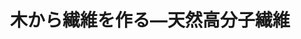﻿---
title: "木から繊維を作る―天然高分子繊維"
category: "物質理工学院"
vol: 21
interviewee: "坂本 宗仙 "
url: ""
tags: ["環境","材料","分子","化学","生物"]
pdf: "21-1.pdf"
career: ""
pdfurl: "21-1/21-1.pdf"
preface: "有機とはもともと生命力のある、生物だけがつくるという意味を持っていた。ところが石油が発見され、石油化学によってさまざまな新しい種類の有機材料が安価に製造できるので、天然有機材料の重要性は過去のこととなりつつあった。しかし、石油化学工業分野の急速な発展とともに石油資源の有限性や環境汚染やゴミ処分法などが問われるようになり、天然有機材料、特にセルロースが見直されつつある。セルロースは、光合成によりクリーンに大量に作られ、使い捨ててもいつか土に返るのだ。今回は天然有機材料を化学の立場で研究されている坂本を訪ねてみた。"
---
